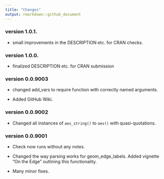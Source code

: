 ```yaml
---
title: "Changes"
output: rmarkdown::github_document
---
```

### version 1.0.1.

* small improvements in the DESCRIPTION etc. for CRAN checks.

### version 1.0.0.

* finalized DESCRIPTION etc. for CRAN submission

### version 0.0.9003

* changed add_vars to require function with correctly named arguments.

* Added GitHub Wiki.


### version 0.0.9002

* Changed all instances of `aes_string()` to `aes()` with quasi-quotations.

### version 0.0.9001

* Check now runs without any notes.

* Changed the way parsing works for geom_edge_labels. Added vignette "On the Edge" outlining this functionality.

* Many minor fixes.


